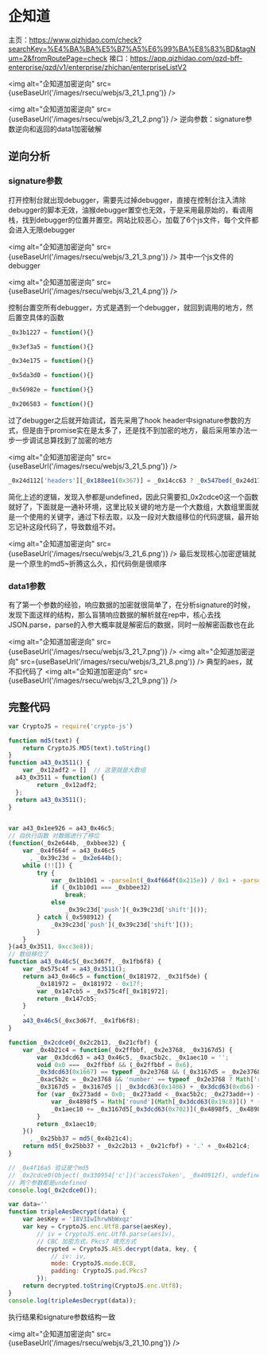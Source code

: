 
# 企知道

主页：https://www.qizhidao.com/check?searchKey=%E4%BA%BA%E5%B7%A5%E6%99%BA%E8%83%BD&tagNum=2&fromRoutePage=check
接口：https://app.qizhidao.com/qzd-bff-enterprise/qzd/v1/enterprise/zhichan/enterpriseListV2

<img alt="企知道加密逆向" src={useBaseUrl('/images/rsecu/webjs/3_21_1.png')} />

<img alt="企知道加密逆向" src={useBaseUrl('/images/rsecu/webjs/3_21_2.png')} />
逆向参数：signature参数逆向和返回的data1加密破解

## 逆向分析
### signature参数

打开控制台就出现debugger，需要先过掉debugger，直接在控制台注入清除debugger的脚本无效，油猴debugger置空也无效，于是采用最原始的，看调用栈，找到debugger的位置并置空。网站比较恶心，加载了6个js文件，每个文件都会进入无限debugger

<img alt="企知道加密逆向" src={useBaseUrl('/images/rsecu/webjs/3_21_3.png')} />
其中一个js文件的debugger

<img alt="企知道加密逆向" src={useBaseUrl('/images/rsecu/webjs/3_21_4.png')} />

控制台置空所有debugger，方式是遇到一个debugger，就回到调用的地方，然后置空具体的函数

```js
_0x3b1227 = function(){}

_0x3ef3a5 = function(){}

_0x34e175 = function(){}

_0x5da3d0 = function(){}

_0x56982e = function(){}

_0x206583 = function(){}


```

过了debugger之后就开始调试，首先采用了hook header中signature参数的方式，但是由于promise实在是太多了，还是找不到加密的地方，最后采用笨办法一步一步调试总算找到了加密的地方


<img alt="企知道加密逆向" src={useBaseUrl('/images/rsecu/webjs/3_21_5.png')} />

```js
_0x24d112['headers'][_0x188ee1(0x367)] = _0x14cc63 ? _0x547bed(_0x24d112[_0x188ee1(0x259f)]) : _0x2cdce0(Object(_0x330954['c'])(_0x188ee1(0x275c) + 'n', _0x40912f), Object(_0x330954['a'])(_0x40912f))
```

简化上述的逻辑，发现入参都是undefined，因此只需要扣_0x2cdce0这一个函数就好了，下面就是一通补环境，这里比较关键的地方是一个大数组，大数组里面就是一个使用的关键字，通过下标去取，以及一段对大数组移位的代码逻辑，最开始忘记补这段代码了，导致数组不对。

<img alt="企知道加密逆向" src={useBaseUrl('/images/rsecu/webjs/3_21_6.png')} />
最后发现核心加密逻辑就是一个原生的md5~折腾这么久，扣代码倒是很顺序


### data1参数

有了第一个参数的经验，响应数据的加密就很简单了，在分析signature的时候，发现下面这样的结构，那么盲猜响应数据的解析就在rep中，核心去找JSON.parse，parse的入参大概率就是解密后的数据，同时一般解密函数也在此

<img alt="企知道加密逆向" src={useBaseUrl('/images/rsecu/webjs/3_21_7.png')} />
<img alt="企知道加密逆向" src={useBaseUrl('/images/rsecu/webjs/3_21_8.png')} />
典型的aes，就不扣代码了
<img alt="企知道加密逆向" src={useBaseUrl('/images/rsecu/webjs/3_21_9.png')} />

## 完整代码
```js
var CryptoJS = require('crypto-js')

function md5(text) {
    return CryptoJS.MD5(text).toString()
}
function a43_0x3511() {
	var _0x12adf2 = []  // 这里就是大数组
  a43_0x3511 = function() {
        return _0x12adf2;
  };
  return a43_0x3511();
}


var a43_0x1ee926 = a43_0x46c5;
// 自执行函数 对数据进行了移位
(function(_0x2e644b, _0xbbee32) {
    var _0x4f664f = a43_0x46c5
      , _0x39c23d = _0x2e644b();
    while (!![]) {
        try {
            var _0x1b10d1 = -parseInt(_0x4f664f(0x215e)) / 0x1 + -parseInt(_0x4f664f(0x2a23)) / 0x2 * (-parseInt(_0x4f664f(0x189b)) / 0x3) + -parseInt(_0x4f664f(0x296a)) / 0x4 * (parseInt(_0x4f664f(0xa10)) / 0x5) + parseInt(_0x4f664f(0x174c)) / 0x6 * (parseInt(_0x4f664f(0x1de)) / 0x7) + parseInt(_0x4f664f(0x1283)) / 0x8 * (parseInt(_0x4f664f(0x875)) / 0x9) + parseInt(_0x4f664f(0x68f)) / 0xa * (parseInt(_0x4f664f(0x1f8e)) / 0xb) + -parseInt(_0x4f664f(0x24cb)) / 0xc * (-parseInt(_0x4f664f(0x10ff)) / 0xd);
            if (_0x1b10d1 === _0xbbee32)
                break;
            else
                _0x39c23d['push'](_0x39c23d['shift']());
        } catch (_0x598912) {
            _0x39c23d['push'](_0x39c23d['shift']());
        }
    }
}(a43_0x3511, 0xcc3e8));
// 数组移位了
function a43_0x46c5(_0xc3d67f, _0x1fb6f8) {
    var _0x575c4f = a43_0x3511();
    return a43_0x46c5 = function(_0x181972, _0x31f5de) {
        _0x181972 = _0x181972 - 0x17f;
        var _0x147cb5 = _0x575c4f[_0x181972];
        return _0x147cb5;
    }
    ,
    a43_0x46c5(_0xc3d67f, _0x1fb6f8);
}

function _0x2cdce0(_0x2c2b13, _0x21cfbf) {
    var _0x4b21c4 = function(_0x2ffbbf, _0x2e3768, _0x3167d5) {
        var _0x3dcd63 = a43_0x46c5, _0xac5b2c, _0x1aec10 = '';
        void 0x0 === _0x2ffbbf && (_0x2ffbbf = 0x6),
        _0x3dcd63(0x1667) == typeof _0x2e3768 && (_0x3167d5 = _0x2e3768),
        _0xac5b2c = _0x2e3768 && 'number' == typeof _0x2e3768 ? Math['round'](Math[_0x3dcd63(0x19c8)]() * (_0x2e3768 - _0x2ffbbf)) + _0x2ffbbf : _0x2ffbbf,
        _0x3167d5 = _0x3167d5 || _0x3dcd63(0x1406) + _0x3dcd63(0xdb6) + _0x3dcd63(0x1191) + 'efghijklmn' + _0x3dcd63(0x9c6) + _0x3dcd63(0x1ae3) + '89';
        for (var _0x273add = 0x0; _0x273add < _0xac5b2c; _0x273add++) {
            var _0x4898f5 = Math['round'](Math[_0x3dcd63(0x19c8)]() * (_0x3167d5[_0x3dcd63(0x276c)] - 0x1));
            _0x1aec10 += _0x3167d5[_0x3dcd63(0x702)](_0x4898f5, _0x4898f5 + 0x1);
        }
        return _0x1aec10;
    }()
      , _0x25bb37 = md5(_0x4b21c4);
    return md5(_0x25bb37 + _0x2c2b13 + _0x21cfbf) + '.' + _0x4b21c4;
}

// _0x4f16a5 验证是个md5
// _0x2cdce0(Object(_0x330954['c'])('accessToken', _0x40912f), undefined),
// 两个参数都是undefined
console.log(_0x2cdce0());

var data=''
function tripleAesDecrypt(data) {
    var aesKey = 'I8V3IwIhrwNbWxqz'
    var key = CryptoJS.enc.Utf8.parse(aesKey),
        // iv = CryptoJS.enc.Utf8.parse(aesIv),
        // CBC 加密方式，Pkcs7 填充方式
        decrypted = CryptoJS.AES.decrypt(data, key, {
            // iv: iv,
            mode: CryptoJS.mode.ECB,
            padding: CryptoJS.pad.Pkcs7
        });
    return decrypted.toString(CryptoJS.enc.Utf8);
}
console.log(tripleAesDecrypt(data));
```
执行结果和signature参数结构一致

<img alt="企知道加密逆向" src={useBaseUrl('/images/rsecu/webjs/3_21_10.png')} />
